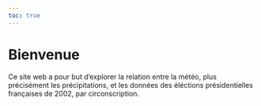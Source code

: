 ```yaml
---
toc: true
---
```


# Bienvenue  {.unnumbered}

Ce site web a pour but d'explorer la relation entre la météo, plus précisément les précipitations, et les données des éléctions présidentielles françaises de 2002, par circonscription.
